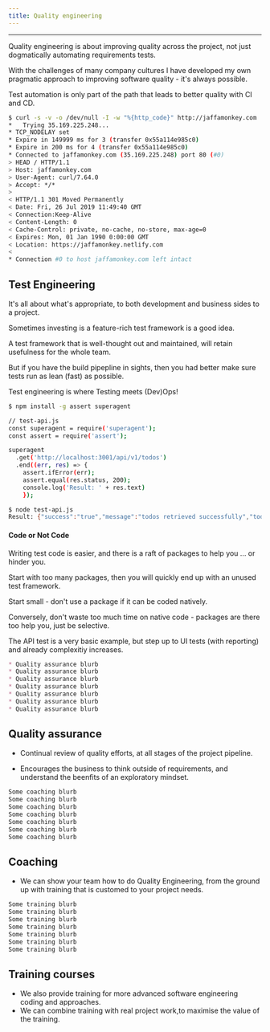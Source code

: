 ```yaml
---
title: Quality engineering
---
```



---
Quality engineering is about improving quality across the project, not just dogmatically automating requirements tests.

With the challenges of many company cultures I have developed my own pragmatic approach to improving software quality - it's always possible.

Test automation is only part of the path that leads to better quality with CI and CD.
<CodeWave>

```bash
$ curl -s -v -o /dev/null -I -w "%{http_code}" http://jaffamonkey.com
*   Trying 35.169.225.248...
* TCP_NODELAY set
* Expire in 149999 ms for 3 (transfer 0x55a114e985c0)
* Expire in 200 ms for 4 (transfer 0x55a114e985c0)
* Connected to jaffamonkey.com (35.169.225.248) port 80 (#0)
> HEAD / HTTP/1.1
> Host: jaffamonkey.com
> User-Agent: curl/7.64.0
> Accept: */*
> 
< HTTP/1.1 301 Moved Permanently
< Date: Fri, 26 Jul 2019 11:49:40 GMT
< Connection:Keep-Alive
< Content-Length: 0
< Cache-Control: private, no-cache, no-store, max-age=0
< Expires: Mon, 01 Jan 1990 0:00:00 GMT
< Location: https://jaffamonkey.netlify.com
< 
* Connection #0 to host jaffamonkey.com left intact
```

## Test Engineering

It's all about what's appropriate, to both development and business sides to a project.

Sometimes investing is a feature-rich test framework is a good idea. 

A test framework that is well-thought out and maintained, will retain usefulness for the whole team.

But if you have the build pipepline in sights, then you had better make sure tests run as lean (fast) as possible.

Test engineering is where Testing meets (Dev)Ops!
```bash
$ npm install -g assert superagent

// test-api.js
const superagent = require('superagent');
const assert = require('assert');

superagent
  .get('http://localhost:3001/api/v1/todos')
  .end((err, res) => {
    assert.ifError(err);
    assert.equal(res.status, 200);
    console.log('Result: ' + res.text)
    });

$ node test-api.js
Result: {"success":"true","message":"todos retrieved successfully","todos":[{"id":1,"title":"example"}]}
```

#### Code or Not Code

Writing test code is easier, and there is a raft of packages to help you ... or hinder you. 

Start with too many packages, then you will quickly end up with an unused test framework.

Start small - don't use a package if it can be coded natively.

Conversely, don't waste too much time on native code - packages are there too help you, just be selective.

The API test is a very basic example, but step up to UI tests (with reporting) and already complexitiy increases.

```markdown
* Quality assurance blurb 
* Quality assurance blurb 
* Quality assurance blurb 
* Quality assurance blurb 
* Quality assurance blurb 
* Quality assurance blurb 
* Quality assurance blurb 
```

## Quality assurance

* Continual review of quality efforts, at all stages of the project pipeline.

* Encourages the business to think outside of requirements, and understand the beenfits of an exploratory mindset.

```markdown
Some coaching blurb
Some coaching blurb
Some coaching blurb
Some coaching blurb
Some coaching blurb
Some coaching blurb
Some coaching blurb
```

## Coaching

* We can show your team how to do Quality Engineering, from the ground up with training that is customed to your project needs.

```markdown
Some training blurb
Some training blurb
Some training blurb
Some training blurb
Some training blurb
Some training blurb
Some training blurb
```

## Training courses

* We also provide training for more advanced software engineering coding and approaches.
* We can combine training with real project work,to maximise the value of the training.

</CodeWave>
